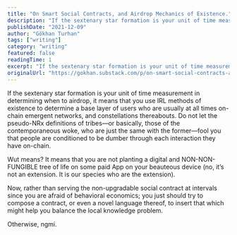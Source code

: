 ```yaml
---
title: "On Smart Social Contracts, and Airdrop Mechanics of Existence."
description: "If the sextenary star formation is your unit of time measurement in determining when to airdrop, it means that you use IRL methods of existence to determine a base layer of users who are usually at all times on-chain emergent networks, and constellations thereabouts."
publishDate: "2021-12-09"
author: "Gökhan Turhan"
tags: ["writing"]
category: "writing"
featured: false
readingTime: 1
excerpt: "If the sextenary star formation is your unit of time measurement in determining when to airdrop, it means that you use IRL methods of existence to determine a base layer of users who are usually at..."
originalUrl: "https://gokhan.substack.com/p/on-smart-social-contracts-and-airdrop-mechanics-of-existence"
---
```


If the sextenary star formation is your unit of time measurement in determining when to airdrop, it means that you use IRL methods of existence to determine a base layer of users who are usually at all times on-chain emergent networks, and constellations thereabouts. Do not let the pseudo-NRx definitions of tribes—or basically, those of the contemporaneous woke, who are just the same with the former—fool you that people are conditioned to be dumber through each interaction they have on-chain.

Wut means? It means that you are not planting a digital and NON-NON-FUNGIBLE tree of life on some paid App on your beauteous device (no, it’s not an extension. It is our species who are the extension).

Now, rather than serving the non-upgradable social contract at intervals since you are afraid of behavioral economics; you just should try to compose a contract, or even a novel language thereof, to insert that which might help you balance the local knowledge problem.

Otherwise, ngmi.